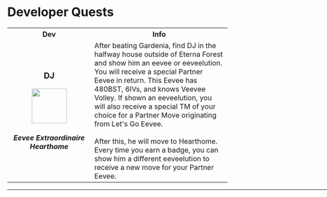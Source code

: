 # Developer Quests

<table>
 <tr>
    <th width="300">Dev</th>
    <th width="700">Info</th>
  </tr>
  <tr><td align="center" height="300"><h3>DJ</h3>    
        <img src="https://raw.githubusercontent.com/TeamLumi/luminescent-team/main/static/img/pkm/pm0133_01_00_00_L.webp" width="80px" />     
        <h5>Eevee Extraordinaire<br/>
            Hearthome</h5>     
      </td>
      <td>After beating Gardenia, find DJ in the halfway house outside of Eterna Forest and show him an eevee or eeveelution. You will receive a special Partner Eevee in return. This Eevee has 480BST, 6IVs, and knows Veevee Volley. If shown an eeveelution, you will also receive a special TM of your choice for a Partner Move originating from Let's Go Eevee.<br/><br/>
After this, he will move to Hearthome. Every time you earn a badge, you can show him a different eeveelution to receive a new move for your Partner Eevee.</td>
  </tr>
</table>
<hr width="1000" />
